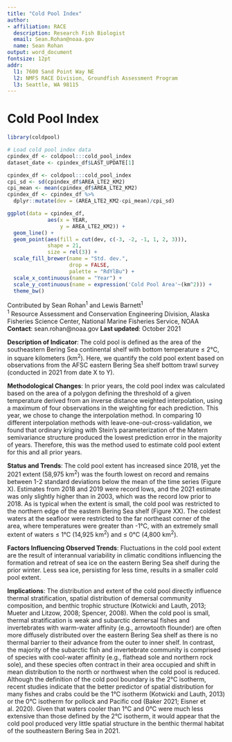 ```yaml
---
title: "Cold Pool Index"
author: 
- affiliation: RACE
  description: Research Fish Biologist
  email: Sean.Rohan@noaa.gov
  name: Sean Rohan
output: word_document
fontsize: 12pt
addr: 
  l1: 7600 Sand Point Way NE
  l2: NMFS RACE Division, Groundfish Assessment Program
  l3: Seattle, WA 98115
---
```


# Cold Pool Index


```r
library(coldpool)

# Load cold pool index data
cpindex_df <- coldpool:::cold_pool_index
dataset_date <- cpindex_df$LAST_UPDATE[1]

```

```r
cpindex_df <- coldpool:::cold_pool_index
cpi_sd <- sd(cpindex_df$AREA_LTE2_KM2)
cpi_mean <- mean(cpindex_df$AREA_LTE2_KM2)
cpindex_df <- cpindex_df %>%
  dplyr::mutate(dev = (AREA_LTE2_KM2-cpi_mean)/cpi_sd)

ggplot(data = cpindex_df,
             aes(x = YEAR, 
                 y = AREA_LTE2_KM2)) +
  geom_line() +
  geom_point(aes(fill = cut(dev, c(-3, -2, -1, 1, 2, 3))),
             shape = 21,
             size = rel(3)) +
  scale_fill_brewer(name = "Std. dev.", 
                    drop = FALSE, 
                    palette = "RdYlBu") +
  scale_x_continuous(name = "Year") +
  scale_y_continuous(name = expression('Cold Pool Area'~(km^2))) +
  theme_bw()
```

Contributed by Sean Rohan^1^ and Lewis Barnett^1^   
^1^ Resource Assessment and Conservation Engineering Division, Alaska Fisheries Science Center, National Marine Fisheries Service, NOAA  
**Contact**: sean.rohan@noaa.gov
**Last updated**:  October 2021

**Description of Indicator**: The cold pool is defined as the area of the southeastern Bering Sea continental shelf with bottom temperature $\leq$ 2&deg;C, in square kilometers (km^2^). Here, we quantify the cold pool extent based on observations from the AFSC eastern Bering Sea shelf bottom trawl survey (conducted in 2021 from date X to Y).

**Methodological Changes**: In prior years, the cold pool index was calculated based on the area of a polygon defining the threshold of a given temperature derived from an inverse distance weighted interpolation, using a maximum of four observations in the weighting for each prediction. This year, we chose to change the interpolation method. In comparing 10 different interpolation methods with leave-one-out-cross-validation, we found that ordinary kriging with Stein's parameterization of the Matern semivariance structure produced the lowest prediction error in the majority of years. Therefore, this was the method used to estimate cold pool extent for this and all prior years.

**Status and Trends**: The cold pool extent has increased since 2018, yet the 2021 extent (58,975 km^2^) was the fourth lowest on record and remains between 1-2 standard deviations below the mean of the time series (Figure X).  Estimates from 2018 and 2019 were record lows, and the 2021 estimate was only slightly higher than in 2003, which was the record low prior to 2018. As is typical when the extent is small, the cold pool was restricted to the northern edge of the eastern Bering Sea shelf (Figure XX). The coldest waters at the seafloor were restricted to the far northeast corner of the area, where temperatures were greater than -1&deg;C, with an extremely small extent of waters $\leq$ 1&deg;C (14,925 km^2^) and $\leq$ 0&deg;C (4,800 km^2^).

**Factors Influencing Observed Trends**: Fluctuations in the cold pool extent are the result of interannual variability in climatic conditions influencing the formation and retreat of sea ice on the eastern Bering Sea shelf during the prior winter. Less sea ice, persisting for less time, results in a smaller cold pool extent.

**Implications**: The distribution and extent of the cold pool directly influence thermal stratification, spatial distribution of demersal community composition, and benthic trophic structure (Kotwicki and Lauth, 2013; Mueter and Litzow, 2008; Spencer, 2008). When the cold pool is small, thermal stratification is weak and subarctic demersal fishes and invertebrates with warm-water affinity (e.g., arrowtooth flounder) are often more diffusely distributed over the eastern Bering Sea shelf as there is no thermal barrier to their advance from the outer to inner shelf. In contrast, the majority of the subarctic fish and invertebrate community is comprised of species with cool-water affinity (e.g., flathead sole and northern rock sole), and these species often contract in their area occupied and shift in mean distribution to the north or northwest when the cold pool is reduced. Although the definition of the cold pool boundary is the 2&deg;C isotherm, recent studies indicate that the better predictor of spatial distribution for many fishes and crabs could be the 1&deg;C isotherm (Kotwicki and Lauth, 2013) or the 0&deg;C isotherm for pollock and Pacific cod (Baker 2021; Eisner et al. 2020). Given that waters cooler than 1&deg;C and 0&deg;C were much less extensive than those defined by the 2&deg;C isotherm, it would appear that the cold pool produced very little spatial structure in the benthic thermal habitat of the southeastern Bering Sea in 2021.